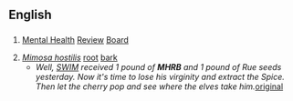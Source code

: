 ==English==

==={{initialism|lang=en}}===
{{en-initialism}}

#  {{Australia}} [[mental health|Mental Health]] [[review|Review]] [[board|Board]]
# ''[[w:Mimosa tenuiflora|Mimosa hostilis]]'' [[root]] [[bark]]
#*''Well, [[SWIM]] received 1 pound of '''MHRB''' and 1 pound of Rue seeds yesterday. Now it's time to lose his virginity and extract the Spice. Then let the cherry pop and see where the elves take him.''[http://www.dmt-nexus.com/forum/default.aspx?g=posts&t=999 original]